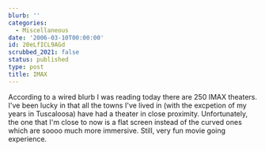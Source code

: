 ```yaml
---
blurb: ''
categories:
  - Miscellaneous
date: '2006-03-10T00:00:00'
id: 20eLfICL9AGd
scrubbed_2021: false
status: published
type: post
title: IMAX
---
```


According to a wired blurb I was reading today there are 250 IMAX
theaters. I've been lucky in that all the towns I've lived in (with
the excpetion of my years in Tuscaloosa) have had a theater in
close proximity. Unfortunately, the one that I'm close to now is a
flat screen instead of the curved ones which are soooo much more
immersive. Still, very fun movie going experience.
